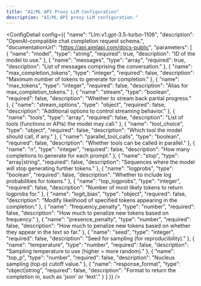```yaml
---
title: "AI/ML API Proxy LLM Configuration"
description: "AI/ML API proxy LLM configuration."
---
```



<ConfigDetail config={{
  "name": "Llm.v1.gpt-3.5-turbo-1106",
  "description": "OpenAI-compatible chat completion request schema.",
  "documentationUrl": "https://api.aimlapi.com/docs-public",
  "parameters": [
    { "name": "model", "type": "string", "required": true, "description": "ID of the model to use." },
    { "name": "messages", "type": "array", "required": true, "description": "List of messages comprising the conversation." },
    { "name": "max_completion_tokens", "type": "integer", "required": false, "description": "Maximum number of tokens to generate for completion." },
    { "name": "max_tokens", "type": "integer", "required": false, "description": "Alias for max_completion_tokens." },
    { "name": "stream", "type": "boolean", "required": false, "description": "Whether to stream back partial progress." },
    { "name": "stream_options", "type": "object", "required": false, "description": "Additional options to control streaming behavior." },
    { "name": "tools", "type": "array", "required": false, "description": "List of tools (functions or APIs) the model may call." },
    { "name": "tool_choice", "type": "object", "required": false, "description": "Which tool the model should call, if any." },
    { "name": "parallel_tool_calls", "type": "boolean", "required": false, "description": "Whether tools can be called in parallel." },
    { "name": "n", "type": "integer", "required": false, "description": "How many completions to generate for each prompt." },
    { "name": "stop", "type": "array|string", "required": false, "description": "Sequences where the model will stop generating further tokens." },
    { "name": "logprobs", "type": "boolean", "required": false, "description": "Whether to include log probabilities for tokens." },
    { "name": "top_logprobs", "type": "integer", "required": false, "description": "Number of most likely tokens to return logprobs for." },
    { "name": "logit_bias", "type": "object", "required": false, "description": "Modify likelihood of specified tokens appearing in the completion." },
    { "name": "frequency_penalty", "type": "number", "required": false, "description": "How much to penalize new tokens based on frequency." },
    { "name": "presence_penalty", "type": "number", "required": false, "description": "How much to penalize new tokens based on whether they appear in the text so far." },
    { "name": "seed", "type": "integer", "required": false, "description": "Seed for sampling (for reproducibility)." },
    { "name": "temperature", "type": "number", "required": false, "description": "Sampling temperature to use (higher = more random)." },
    { "name": "top_p", "type": "number", "required": false, "description": "Nucleus sampling (top-p) cutoff value." },
    { "name": "response_format", "type": "object|string", "required": false, "description": "Format to return the completion in, such as 'json' or 'text'." }
  ]
}} />
